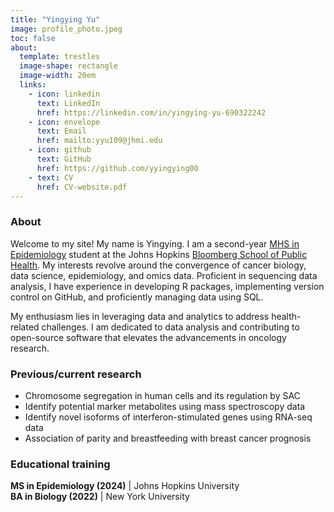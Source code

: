 ```yaml
---
title: "Yingying Yu"
image: profile_photo.jpeg
toc: false
about: 
  template: trestles
  image-shape: rectangle
  image-width: 20em
  links: 
    - icon: linkedin
      text: LinkedIn
      href: https://linkedin.com/in/yingying-yu-690322242
    - icon: envelope
      text: Email
      href: mailto:yyu109@jhmi.edu
    - icon: github
      text: GitHub
      href: https://github.com/yyingying00
    - text: CV
      href: CV-website.pdf
---
```


### About

Welcome to my site! My name is Yingying. I am a second-year [MHS in Epidemiology](https://publichealth.jhu.edu/academics/mhs-dept-of-epidemiology) student at the Johns Hopkins [Bloomberg School of Public Health](https://publichealth.jhu.edu). My interests revolve around the convergence of cancer biology, data science, epidemiology, and omics data. Proficient in sequencing data analysis, I have experience in developing R packages, implementing version control on GitHub, and proficiently managing data using SQL.

My enthusiasm lies in leveraging data and analytics to address health-related challenges. I am dedicated to data analysis and contributing to open-source software that elevates the advancements in oncology research.

### Previous/current research

-   Chromosome segregation in human cells and its regulation by SAC
-   Identify potential marker metabolites using mass spectroscopy data
-   Identify novel isoforms of interferon-stimulated genes using RNA-seq data
-   Association of parity and breastfeeding with breast cancer prognosis

### Educational training

**MS in Epidemiology (2024)** \| Johns Hopkins University\
**BA in Biology (2022)** \| New York University
